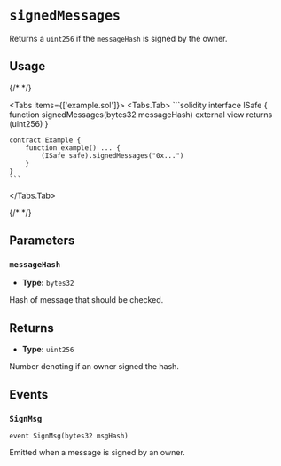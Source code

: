 
# `signedMessages`

Returns a `uint256` if the `messageHash` is signed by the owner.

## Usage

{/* <!-- vale off --> */}

<Tabs items={['example.sol']}>
  <Tabs.Tab>
    ```solidity
    interface ISafe {
        function signedMessages(bytes32 messageHash) external view returns (uint256)
    }

    contract Example {
        function example() ... {
            (ISafe safe).signedMessages("0x...")
        }
    }
    ```

  </Tabs.Tab>
</Tabs>

{/* <!-- vale on --> */}

## Parameters

### `messageHash`

- **Type:** `bytes32`

Hash of message that should be checked.

## Returns

- **Type:** `uint256`

Number denoting if an owner signed the hash.

## Events

### `SignMsg`

```solidity
event SignMsg(bytes32 msgHash)

```

Emitted when a message is signed by an owner.
